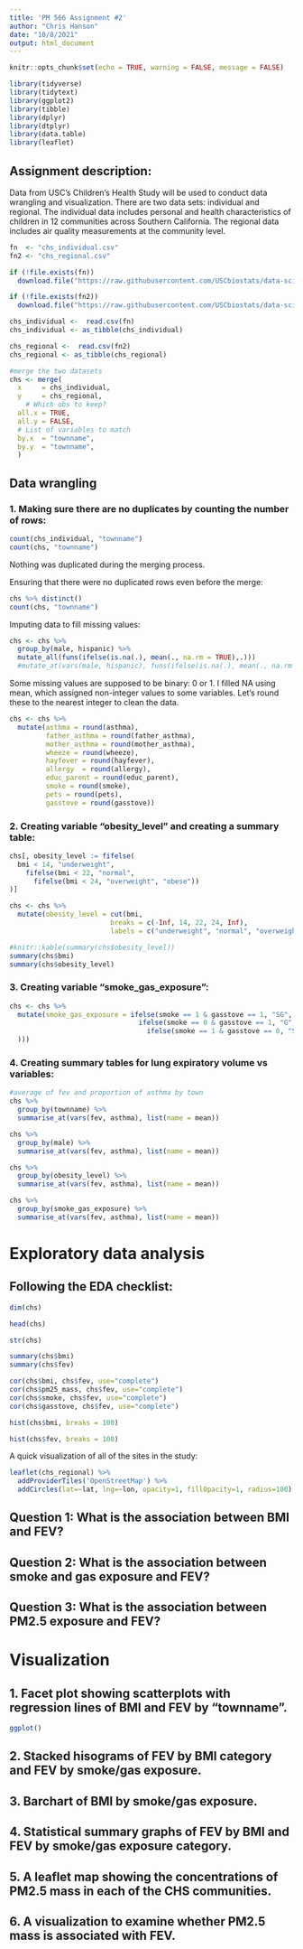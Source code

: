 ```yaml
---
title: 'PM 566 Assignment #2'
author: "Chris Hanson"
date: "10/8/2021"
output: html_document
---
```


```r
knitr::opts_chunk$set(echo = TRUE, warning = FALSE, message = FALSE)
```

```r
library(tidyverse)
library(tidytext)
library(ggplot2)
library(tibble)
library(dplyr)
library(dtplyr)
library(data.table)
library(leaflet)
```

## Assignment description: 
Data from USC's Children's Health Study will be used to conduct data wrangling and visualization.
There are two data sets: individual and regional. The individual data includes personal and health characteristics of children in 12 communities across Southern California. The regional data includes air quality measurements at the community level.

```r
fn  <- "chs_individual.csv"
fn2 <- "chs_regional.csv"

if (!file.exists(fn))
  download.file("https://raw.githubusercontent.com/USCbiostats/data-science-data/master/01_chs/chs_individual.csv", destfile = fn)

if (!file.exists(fn2))
  download.file("https://raw.githubusercontent.com/USCbiostats/data-science-data/master/01_chs/chs_regional.csv", destfile = fn2)

chs_individual <-  read.csv(fn)
chs_individual <- as_tibble(chs_individual)

chs_regional <-  read.csv(fn2)
chs_regional <- as_tibble(chs_regional)

```

```r
#merge the two datasets
chs <- merge(
  x     = chs_individual,      
  y     = chs_regional, 
    # Which obs to keep?
  all.x = TRUE,      
  all.y = FALSE,
  # List of variables to match
  by.x  = "townname",
  by.y  = "townname", 
  )
```

## Data wrangling

### 1. Making sure there are no duplicates by counting the number of rows:
```r
count(chs_individual, "townname")
count(chs, "townname")
```

Nothing was duplicated during the merging process.

Ensuring that there were no duplicated rows even before the merge:

```r
chs %>% distinct()
count(chs, "townname")
```



Imputing data to fill missing values:
```r
chs <- chs %>%
  group_by(male, hispanic) %>%
  mutate_all(funs(ifelse(is.na(.), mean(., na.rm = TRUE),.)))
  #mutate_at(vars(male, hispanic), funs(ifelse(is.na(.), mean(., na.rm = TRUE),.)))
```

Some missing values are supposed to be binary: 0 or 1. I filled NA using mean, which assigned non-integer values to some variables. Let's round these to the nearest integer to clean the data.

```r
chs <- chs %>%
  mutate(asthma = round(asthma),
         father_asthma = round(father_asthma),
         mother_asthma = round(mother_asthma),
         wheeze = round(wheeze),
         hayfever = round(hayfever),
         allergy  = round(allergy),
         educ_parent = round(educ_parent),
         smoke = round(smoke),
         pets = round(pets),
         gasstove = round(gasstove))
```


### 2. Creating variable "obesity_level" and creating a summary table:
```r
chs[, obesity_level := fifelse(
  bmi < 14, "underweight",
    fifelse(bmi < 22, "normal",
      fifelse(bmi < 24, "overweight", "obese"))
)]
```

```r
chs <- chs %>%
  mutate(obesity_level = cut(bmi,
                         breaks = c(-Inf, 14, 22, 24, Inf),
                         labels = c("underweight", "normal", "overweight", "obese")))
```

```r

#knitr::kable(summary(chs$obesity_level))
summary(chs$bmi)
summary(chs$obesity_level)
```



### 3. Creating variable "smoke_gas_exposure":
```r
chs <- chs %>%
  mutate(smoke_gas_exposure = ifelse(smoke == 1 & gasstove == 1, "SG",
                                ifelse(smoke == 0 & gasstove == 1, "G",
                                  ifelse(smoke == 1 & gasstove == 0, "S", "N")
  )))
```

### 4. Creating summary tables for lung expiratory volume vs variables:
```r
#average of fev and proportion of asthma by town
chs %>%
  group_by(townname) %>%
  summarise_at(vars(fev, asthma), list(name = mean))
```

```r
chs %>%
  group_by(male) %>%
  summarise_at(vars(fev, asthma), list(name = mean))
```

```r
chs %>%
  group_by(obesity_level) %>%
  summarise_at(vars(fev, asthma), list(name = mean))
```

```r
chs %>%
  group_by(smoke_gas_exposure) %>%
  summarise_at(vars(fev, asthma), list(name = mean))
```

# Exploratory data analysis

## Following the EDA checklist:

```r
dim(chs)
```

```r
head(chs)
```
```r
str(chs)
```
```r
summary(chs$bmi)
summary(chs$fev)
```
```r
cor(chs$bmi, chs$fev, use="complete")
cor(chs$pm25_mass, chs$fev, use="complete")
cor(chs$smoke, chs$fev, use="complete")
cor(chs$gasstove, chs$fev, use="complete")
```
```r
hist(chs$bmi, breaks = 100)
```
```r
hist(chs$fev, breaks = 100)
```
A quick visualization of all of the sites in the study:
```r
leaflet(chs_regional) %>%
  addProviderTiles('OpenStreetMap') %>%
  addCircles(lat=~lat, lng=~lon, opacity=1, fillOpacity=1, radius=100)
```



## Question 1: What is the association between BMI and FEV?



## Question 2: What is the association between smoke and gas exposure and FEV?



## Question 3: What is the association between PM2.5 exposure and FEV?



# Visualization

## 1. Facet plot showing scatterplots with regression lines of BMI and FEV by "townname".

```r
ggplot()
```


## 2. Stacked hisograms of FEV by BMI category and FEV by smoke/gas exposure. 



## 3. Barchart of BMI by smoke/gas exposure.



## 4. Statistical summary graphs of FEV by BMI and FEV by smoke/gas exposure category.



## 5. A leaflet map showing the concentrations of PM2.5 mass in each of the CHS communities.



## 6. A visualization to examine whether PM2.5 mass is associated with FEV.


